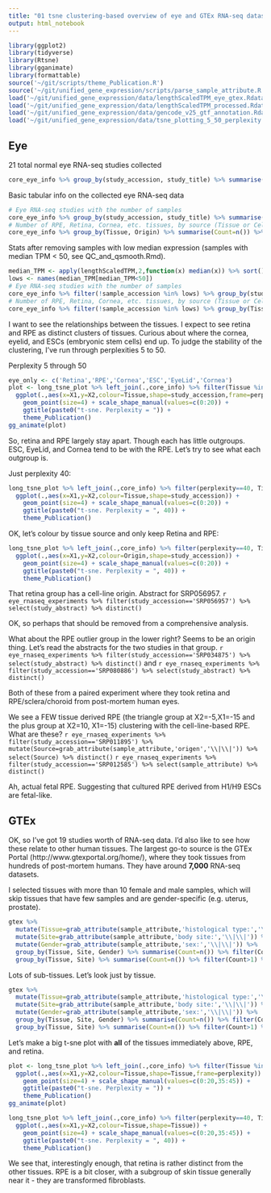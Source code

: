 ```yaml
---
title: "01 tsne clustering-based overview of eye and GTEx RNA-seq datasets"
output: html_notebook
---
```

```r
library(ggplot2)
library(tidyverse)
library(Rtsne)
library(gganimate)
library(formattable)
source('~/git/scripts/theme_Publication.R')
source('~/git/unified_gene_expression/scripts/parse_sample_attribute.R')
load('~/git/unified_gene_expression/data/lengthScaledTPM_eye_gtex.Rdata')
load('~/git/unified_gene_expression/data/lengthScaledTPM_processed.Rdata')
load('~/git/unified_gene_expression/data/gencode_v25_gtf_annotation.Rdata')
load('~/git/unified_gene_expression/data/tsne_plotting_5_50_perplexity.Rdata')
```

## Eye 
21 total normal eye RNA-seq studies collected
```r
core_eye_info %>% group_by(study_accession, study_title) %>% summarise(Count = n()) %>% nrow() 
```
Basic tabular info on the collected eye RNA-seq data

```r
# Eye RNA-seq studies with the number of samples
core_eye_info %>% group_by(study_accession, study_title) %>% summarise(Count = n()) %>% formattable()
# Number of RPE, Retina, Cornea, etc. tissues, by source (Tissue or Cell Line)
core_eye_info %>% group_by(Tissue, Origin) %>% summarise(Count=n()) %>% formattable()
```

Stats after removing samples with low median expression (samples with median TPM < 50, see QC_and_qsmooth.Rmd).
```r
median_TPM <- apply(lengthScaledTPM,2,function(x) median(x)) %>% sort() %>% formattable()
lows <- names(median_TPM[median_TPM<50])
# Eye RNA-seq studies with the number of samples
core_eye_info %>% filter(!sample_accession %in% lows) %>% group_by(study_accession, study_title) %>% summarise(Count = n()) %>% formattable()
# Number of RPE, Retina, Cornea, etc. tissues, by source (Tissue or Cell Line)
core_eye_info %>% filter(!sample_accession %in% lows) %>% group_by(Tissue, Origin) %>% summarise(Count=n()) %>% formattable()
```


I want to see the relationships between the tissues. I expect to see retina and RPE as distinct clusters of tissues. Curious about where the cornea, eyelid, and ESCs (embryonic stem cells) end up. To judge the stability of the clustering, I've run through perplexities 5 to 50. 

Perplexity 5 through 50
```r
eye_only <- c('Retina','RPE','Cornea','ESC','EyeLid','Cornea')
plot <- long_tsne_plot %>% left_join(.,core_info) %>% filter(Tissue %in% eye_only) %>%
  ggplot(.,aes(x=X1,y=X2,colour=Tissue,shape=study_accession,frame=perplexity)) + 
    geom_point(size=4) + scale_shape_manual(values=c(0:20)) +
    ggtitle(paste0("t-sne. Perplexity = ")) +
    theme_Publication()
gg_animate(plot)
```

So, retina and RPE largely stay apart. Though each has little outgroups. ESC, EyeLid, and Cornea tend to be with the RPE. Let's try to see what each outgroup is. 

Just perplexity 40:
```r
long_tsne_plot %>% left_join(.,core_info) %>% filter(perplexity==40, Tissue %in% eye_only) %>%
  ggplot(.,aes(x=X1,y=X2,colour=Tissue,shape=study_accession)) + 
    geom_point(size=4) + scale_shape_manual(values=c(0:20)) +
    ggtitle(paste0("t-sne. Perplexity = ", 40)) +
    theme_Publication()
```
OK, let's colour by tissue source and only keep Retina and RPE:
```r
long_tsne_plot %>% left_join(.,core_info) %>% filter(perplexity==40, Tissue %in% c('Retina','RPE')) %>%
  ggplot(.,aes(x=X1,y=X2,colour=Origin,shape=study_accession)) + 
    geom_point(size=4) + scale_shape_manual(values=c(0:20)) +
    ggtitle(paste0("t-sne. Perplexity = ", 40)) +
    theme_Publication()
```
That retina group has a cell-line origin. Abstract for SRP056957. `r eye_rnaseq_experiments %>% filter(study_accession=='SRP056957') %>% select(study_abstract) %>% distinct()`

OK, so perhaps that should be removed from a comprehensive analysis. 

What about the RPE outlier group in the lower right? Seems to be an origin thing. Let's read the abstracts for the two studies in that group.
`r eye_rnaseq_experiments %>% filter(study_accession=='SRP034875') %>% select(study_abstract) %>% distinct()` and `r eye_rnaseq_experiments %>% filter(study_accession=='SRP080886') %>% select(study_abstract) %>% distinct()`

Both of these from a paired experiment where they took retina and RPE/sclera/choroid from post-mortem human eyes. 

We see a FEW tissue derived RPE (the triangle group at X2=-5,X1=-15 and the plus group at X2=10, X1=-15) clustering with the cell-line-based RPE. What are these? 
`r eye_rnaseq_experiments %>% filter(study_accession=='SRP011895') %>% mutate(Source=grab_attribute(sample_attribute,'origen','\\|\\|')) %>% select(Source) %>% distinct()`
`r eye_rnaseq_experiments %>% filter(study_accession=='SRP012585') %>% select(sample_attribute) %>% distinct()`

Ah, actual fetal RPE. Suggesting that cultured RPE derived from H1/H9 ESCs are fetal-like. 

## GTEx

OK, so I've got 19 studies worth of RNA-seq data. I'd also like to see how these relate to other human tissues. The largest go-to source is the GTEx Portal (http://www.gtexportal.org/home/), where they took tissues from hundreds of post-mortem humans. They have around <b>7,000</b> RNA-seq datasets. 

I selected tissues with more than 10 female and male samples, which will skip tissues that have few samples and are gender-specific (e.g. uterus, prostate).

```r
gtex %>% 
  mutate(Tissue=grab_attribute(sample_attribute,'histological type:','\\|\\|')) %>% 
  mutate(Site=grab_attribute(sample_attribute,'body site:','\\|\\|')) %>% 
  mutate(Gender=grab_attribute(sample_attribute,'sex:','\\|\\|')) %>% 
  group_by(Tissue, Site, Gender) %>% summarise(Count=n()) %>% filter(Count>10) %>% 
  group_by(Tissue, Site) %>% summarise(Count=n()) %>% filter(Count>1) %>% select(Tissue, Site) %>% formattable()
```

Lots of sub-tissues. Let's look just by tissue.
```r
gtex %>% 
  mutate(Tissue=grab_attribute(sample_attribute,'histological type:','\\|\\|')) %>% 
  mutate(Site=grab_attribute(sample_attribute,'body site:','\\|\\|')) %>% 
  mutate(Gender=grab_attribute(sample_attribute,'sex:','\\|\\|')) %>% 
  group_by(Tissue, Site, Gender) %>% summarise(Count=n()) %>% filter(Count>10) %>% 
  group_by(Tissue, Site) %>% summarise(Count=n()) %>% filter(Count>1) %>% select(Tissue) %>% distinct() %>% formattable()
```

Let's make a big t-sne plot with <b>all</b> of the tissues immediately above, RPE, and retina. 

```r
plot <- long_tsne_plot %>% left_join(.,core_info) %>% filter(Tissue %in% keepers, perplexity>=14) %>%
  ggplot(.,aes(x=X1,y=X2,colour=Tissue,shape=Tissue,frame=perplexity)) + 
    geom_point(size=4) + scale_shape_manual(values=c(0:20,35:45)) +
    ggtitle(paste0("t-sne. Perplexity = ")) +
    theme_Publication()
gg_animate(plot)
```

```r
long_tsne_plot %>% left_join(.,core_info) %>% filter(perplexity==40, Tissue %in% keepers) %>%
  ggplot(.,aes(x=X1,y=X2,colour=Tissue,shape=Tissue)) + 
    geom_point(size=4) + scale_shape_manual(values=c(0:20,35:45)) +
    ggtitle(paste0("t-sne. Perplexity = ", 40)) +
    theme_Publication()
```

We see that, interestingly enough, that retina is rather distinct from the other tissues. RPE is a bit closer, with a subgroup of skin tissue generally near it - they are transformed fibroblasts. 
